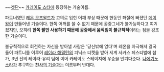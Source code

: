 ~~[[겟단]]~~
[[카레이도 스타]]에 등장하는 기술이름.

파트너였던 [[레온 오즈왈드]]가 고의로 입힌 어깨 부상 때문에 한동안 좌절에 빠졌던 [[메이 왕]]이 만들어낸 기술이다. 한쪽 어깨를 쓸 수 없기 때문에 공중그네가 불가능하다고 여겨졌지만, 오히려 '''한쪽 팔만 사용하기 때문에 공중에서 움직임이 불규칙적'''이라는 점을 강조한 기술이다.

불규칙적으로 회전하는 자신을 받아낼 사람은 '당신밖에 없다'며 레온을 자극해서 결국 둘이 파트너를 이루어 [[레이라 해밀턴]]의 피닉스 티켓을 받아 세계 서커스 페스티벌에 참가, 3년 전의 레이라-유리 팀에 이어 카레이도 스테이지에 우승을 안겨다준다. [[나에기노 소라]]가 추구하는 [[천사의 기술]]과는 이름부터 반대다.
